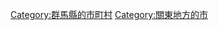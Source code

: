 {{Commonscat|Fujioka, Gunma}}
{{Catmore}}

{{DEFAULTSORT:Fujioka-shi}}
[[Category:群馬縣的市町村|Category:群馬縣的市町村]]
[[Category:關東地方的市|Category:關東地方的市]]